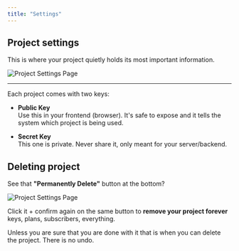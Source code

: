 ```yaml
---
title: "Settings"
---
```


## Project settings

This is where your project quietly holds its most important information.

![Project Settings Page](/imgs/settings-page.PNG)

---

Each project comes with two keys:

- **Public Key**  
  Use this in your frontend (browser). It's safe to expose and it tells the system which project is being used.

- **Secret Key**  
  This one is private. Never share it, only meant for your server/backend.

## Deleting project

See that **"Permanently Delete"** button at the bottom?

![Project Settings Page](/imgs/delete-project-btn.PNG)

Click it + confirm again on the same button to **remove your project forever** keys, plans, subscribers, everything. 

<Warning> 
    Unless you are sure that you are done with it that is when you can delete the project. 
    There is no undo.
</Warning>